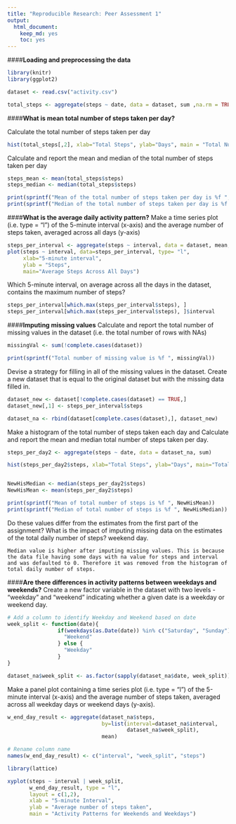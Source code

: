```yaml
---
title: "Reproducible Research: Peer Assessment 1"
output: 
  html_document:
    keep_md: yes
    toc: yes
---
```

####**Loading and preprocessing the data**

```R
library(knitr)
library(ggplot2)

dataset <- read.csv("activity.csv")

total_steps <- aggregate(steps ~ date, data = dataset, sum ,na.rm = TRUE)
```

####**What is mean total number of steps taken per day?**

Calculate the total number of steps taken per day
```R
hist(total_steps[,2], xlab="Total Steps", ylab="Days", main = "Total Number of Steps Taken Per Day" ,col="yellow " )
```

Calculate and report the mean and median of the total number of steps taken per day
```R
steps_mean <- mean(total_steps$steps)
steps_median <- median(total_steps$steps)

print(sprintf("Mean of the total number of steps taken per day is %f ", steps_mean))
print(sprintf("Median of the total number of steps taken per day is %f ", steps_median))
```

####**What is the average daily activity pattern?**
Make a time series plot (i.e. type = "l") of the 5-minute interval (x-axis) and the average number of steps taken, averaged across all days (y-axis)
```R
steps_per_interval <- aggregate(steps ~ interval, data = dataset, mean, na.rm = TRUE)
plot(steps ~ interval, data=steps_per_interval, type= "l",
     xlab="5-minute interval",
     ylab = "Steps",
     main="Average Steps Across All Days")
```

Which 5-minute interval, on average across all the days in the dataset, contains the maximum number of steps?
```R
steps_per_interval[which.max(steps_per_interval$steps), ]
steps_per_interval[which.max(steps_per_interval$steps), ]$interval
```

####**Imputing missing values**
Calculate and report the total number of missing values in the dataset (i.e. the total number of rows with NAs)
```R
missingVal <- sum(!complete.cases(dataset))

print(sprintf("Total number of missing value is %f ", missingVal))
```

Devise a strategy for filling in all of the missing values in the dataset.
Create a new dataset that is equal to the original dataset but with the missing data filled in.
```R
dataset_new <- dataset[!complete.cases(dataset) == TRUE,]
dataset_new[,1] <- steps_per_interval$steps

dataset_na <- rbind(dataset[complete.cases(dataset),], dataset_new)
```

Make a histogram of the total number of steps taken each day and Calculate and report the mean and median total number of steps taken per day.

```R
steps_per_day2 <- aggregate(steps ~ date, data = dataset_na, sum)

hist(steps_per_day2$steps, xlab="Total Steps", ylab="Days", main="Total number of Steps Per Day", col="yellow")


NewHisMedian <- median(steps_per_day2$steps)
NewHisMean <- mean(steps_per_day2$steps)

print(sprintf("Mean of total number of steps is %f ", NewHisMean))
print(sprintf("Median of total number of steps is %f ", NewHisMedian))

```

Do these values differ from the estimates from the first part of the assignment? What is the impact of imputing missing data on the estimates of the total daily number of steps?
  weekend day.

    Median value is higher after imputing missing values. This is because the data file having some days with na value for steps and interval and was defaulted to 0. Therefore it was removed from the histogram of total daily number of steps.


####**Are there differences in activity patterns between weekdays and weekends?**
Create a new factor variable in the dataset with two levels - "weekday" and "weekend" indicating whether a given date is a weekday or weekend day.
```R

# Add a column to identify Weekday and Weekend based on date
week_split <- function(date){
                if(weekdays(as.Date(date)) %in% c("Saturday", "Sunday")) {
                  "Weekend"
                } else {
                  "Weekday"
                }
}

dataset_na$week_split <- as.factor(sapply(dataset_na$date, week_split))

```

Make a panel plot containing a time series plot (i.e. type = "l") of the 5-minute interval (x-axis) and the average number of steps taken, averaged across all weekday days or weekend days (y-axis). 
```R
w_end_day_result <- aggregate(dataset_na$steps, 
                              by=list(interval=dataset_na$interval, 
                                      dataset_na$week_split), 
                              mean)

# Rename column name
names(w_end_day_result) <- c("interval", "week_split", "steps")

library(lattice)

xyplot(steps ~ interval | week_split, 
       w_end_day_result, type = "l", 
       layout = c(1,2), 
       xlab = "5-minute Interval", 
       ylab = "Average number of steps taken", 
       main = "Activity Patterns for Weekends and Weekdays")
```
